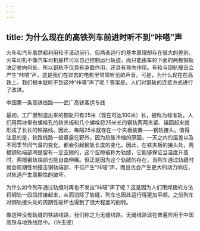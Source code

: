 ```yaml
---
---
---
```

title: 为什么现在的高铁列车前进时听不到“咔嗒”声
---




火车和汽车虽然都利用轮子滚动前行，但两者运行的基本原理却存在很大的差别，火车司机不像汽车司机那样可以自己控制运行轨迹，而只能由车轮下面的两根钢轨决定驶向何处，所以钢轨不仅具有承载作用，还具有导向作用。车轮与钢轨撞击会产生“咔嗒”声，这是我们在过去的电影里常常听见的声音。可是，为什么现在在高铁上，我们根本就听不到这种“咔嗒”声了呢？答案是，人们对钢轨的连接方式进行了改进。

中国第一条高铁线路——武广高铁客运专线



最初，工厂里制造出来的钢轨只有25米（现在可达100米）长，被称为标准轨。人们用两块带有螺栓孔的铁夹板和几个螺栓将25米长的钢轨两两夹紧、锚固起来就形成了长长的铁路线。因此，每隔25米就存在一个夹板装置——钢轨接头。值得注意的是，铁路线路一般暴露在野外，因为热胀冷缩的原因，一天之内的温差以及不同季节间气温的变化，都会引起钢轨长度的变化。因此，在铁夹板的接头处，两根钢轨端部间是留有一定空隙的，这个空隙被称为轨缝，它能够保证当温度升高时，两根钢轨端部也能自由伸展。但正是因为这个轨缝的存在，当列车通过轨缝时就会周期性地撞击钢轨端部，不仅产生“咔嗒”声，而且也会产生更大的动力响应，对轨道产生周期性的破坏。

为什么如今列车通过轨缝时再也不发出“咔嗒”声了呢？这是因为人们用焊接的方法将钢轨一段段焊接起来，从而消除了轨缝，列车也因此运行得更加平顺，之前列车对钢轨接头处的周期性破坏也得到了很大程度的削弱。

像这种没有轨缝的铁路线路，我们称之为无缝线路。无缝线路现在普遍应用于中国高铁与地铁线路中。（许玉德）